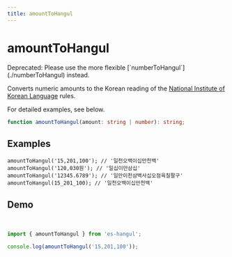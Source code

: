 ```yaml
---
title: amountToHangul
---
```



# amountToHangul

<Callout type="error" emoji="⚠️">
  Deprecated: Please use the more flexible [`numberToHangul`](./numberToHangul) instead.
</Callout>

Converts numeric amounts to the Korean reading of the [National Institute of Korean Language](https://ko.dict.naver.com/#/correct/korean/info?seq=602) rules.

For detailed examples, see below.

```typescript
function amountToHangul(amount: string | number): string;
```

## Examples

```tsx
amountToHangul('15,201,100'); // '일천오백이십만천백'
amountToHangul('120,030원'); // '일십이만삼십'
amountToHangul('12345.6789'); // '일만이천삼백사십오점육칠팔구'
amountToHangul(15_201_100); // '일천오백이십만천백'
```

## Demo

<br />

<Sandpack>

```ts index.ts
import { amountToHangul } from 'es-hangul';

console.log(amountToHangul('15,201,100'));
```

</Sandpack>
